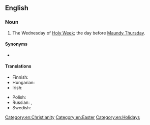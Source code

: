 ==English==
{{wikipedia}}

===Noun===
{{en-noun|head=[[holy|Holy]] [[Wednesday]]}}

# The Wednesday of [[Holy Week]]; the day before [[Maundy Thursday]].

====Synonyms====
* {{l|en|Spy Wednesday}}

====Translations====
{{trans-top|day}}
* Finnish: {{t|fi|kellokeskiviikko}}
* Hungarian: {{t+|hu|nagyszerda}}
* Irish: {{t|ga|Céadaoin an Bhraith|f}}
{{trans-mid}}
* Polish: {{t+|pl|Wielka Środa|f}}
* Russian: {{t|ru|Вели́кая Среда́|f}}, {{t|ru|Страстна́я Среда́|f}}
* Swedish: {{t+|sv|dymmelonsdag|c}}
{{trans-bottom}}

[[Category:en:Christianity]]
[[Category:en:Easter]]
[[Category:en:Holidays]]